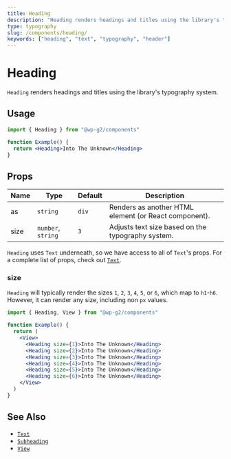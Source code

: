 ```yaml
---
title: Heading
description: "Heading renders headings and titles using the library's typography system."
type: typography
slug: /components/heading/
keywords: ["heading", "text", "typography", "header"]
---
```


# Heading

`Heading` renders headings and titles using the library's typography system.

## Usage

```jsx live
import { Heading } from "@wp-g2/components"

function Example() {
  return <Heading>Into The Unknown</Heading>
}
```

## Props

| Name | Type               | Default | Description                                           |
| ---- | ------------------ | ------- | ----------------------------------------------------- |
| as   | `string`           | `div`   | Renders as another HTML element (or React component). |
| size | `number`, `string` | `3`     | Adjusts text size based on the typography system.     |

`Heading` uses `Text` underneath, so we have access to all of `Text`'s props. For a complete list of props, check out [`Text`](/components/text/#props).

### size

`Heading` will typically render the sizes `1`, `2`, `3`, `4`, `5`, or `6`, which map to `h1`-`h6`. However, it can render any size, including non `px` values.

```jsx live
import { Heading, View } from "@wp-g2/components"

function Example() {
  return (
    <View>
      <Heading size={1}>Into The Unknown</Heading>
      <Heading size={2}>Into The Unknown</Heading>
      <Heading size={3}>Into The Unknown</Heading>
      <Heading size={4}>Into The Unknown</Heading>
      <Heading size={5}>Into The Unknown</Heading>
      <Heading size={6}>Into The Unknown</Heading>
    </View>
  )
}
```

## See Also

- [`Text`](/components/text/)
- [`Subheading`](/components/subheading/)
- [`View`](/components/view/)
